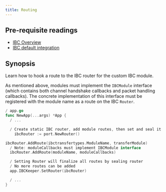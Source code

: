 ```yaml
---
title: Routing
---
```


<Note>

## Pre-requisite readings

- [IBC Overview](/docs/ibc/v8.5.x/ibc/overview)
- [IBC default integration](/docs/ibc/v8.5.x/ibc/integration)

</Note>

## Synopsis

Learn how to hook a route to the IBC router for the custom IBC module.

As mentioned above, modules must implement the `IBCModule` interface (which contains both channel
handshake callbacks and packet handling callbacks). The concrete implementation of this interface
must be registered with the module name as a route on the IBC `Router`.

```go expandable
/ app.go
func NewApp(...args) *App {
  / ...

  / Create static IBC router, add module routes, then set and seal it
    ibcRouter := port.NewRouter()

ibcRouter.AddRoute(ibctransfertypes.ModuleName, transferModule)
  / Note: moduleCallbacks must implement IBCModule interface
  ibcRouter.AddRoute(moduleName, moduleCallbacks)

  / Setting Router will finalize all routes by sealing router
  / No more routes can be added
  app.IBCKeeper.SetRouter(ibcRouter)

  / ...
}
```
